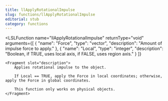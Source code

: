 ```yaml
---
title: llApplyRotationalImpulse
slug: functions/llApplyRotationalImpulse
editorial: stub
category: functions
---
```


<LSLFunction
	name="llApplyRotationalImpulse"
	returnType="void"
	arguments={[
	{
		"name": "Force",
		"type": "vector",
		"description": "Amount of impulse force to apply."
	},
	{
		"name": "Local",
		"type": "integer",
		"description": "Boolean, if TRUE, uses local axis, if FALSE, uses region axis."
	}
]}
>
	<Fragment slot="description">
		Applies rotational impulse to the object.
		
		If Local == TRUE, apply the Force in local coordinates; otherwise, apply the Force in global coordinates.
		
		This function only works on physical objects.
	</Fragment>
</LSLFunction>
